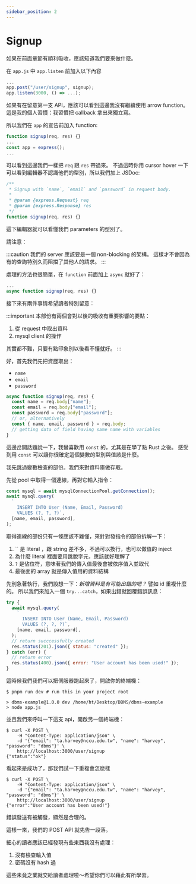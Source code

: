 ```yaml
---
sidebar_position: 2
---
```


# Signup

如果在前面章節有順利吸收，應該知道我們要來做什麼。

在 `app.js` 中 `app.listen` 前加入以下內容

```javascript
...
app.post("/user/signup", signup);
app.listen(3000, () => ...);
```

如果有在留意第一支 API，應該可以看到這邊我沒有繼續使用 arrow function。
這是我的個人習慣：我習慣把 callback 拿出來獨立寫。

所以我們在 `app` 的宣告前加入 function:

```javascript
function signup(req, res) {}
...
const app = express();
...
```

可以看到這邊我們一樣把 `req` 跟 `res` 帶過來。
不過這時你用 cursor hover 一下可以看到編輯器不認識他們的型別，所以我們加上 JSDoc:

```javascript
/**
 * Signup with `name`, `email` and `password` in request body.
 *
 * @param {express.Request} req
 * @param {express.Response} res
 */
function signup(req, res) {}
```

這下編輯器就可以看懂我們 parameters 的型別了。

請注意：

:::caution
我們的 server 應該要是一個 non-blocking 的架構。
這樣才不會因為有的查詢特別久而阻擋了其他人的請求。
:::

處理的方法也很簡單，在 `function` 前面加上 `async` 就好了：

```javascript
...
async function signup(req, res) {}
```

接下來有兩件事情希望讀者特別留意：

:::important
本部份有兩個會對以後的吸收有重要影響的要點：

1. 從 request 中取出資料
2. mysql client 的操作

其實都不難，只要有點印象別以後看不懂就好。
:::

好，首先我們先把資歷取出：

- `name`
- `email`
- `password`

```javascript
async function signup(req, res) {
  const name = req.body["name"];
  const email = req.body["email"];
  const password = req.body["password"];
  // or, alternatively
  const { name, email, password } = req.body;
  // getting data of field having same name with variables
}
```

這邊岔開話題說一下，我蠻喜歡用 `const` 的，尤其是在學了點 Rust 之後。
感受到用 `const` 可以讓你很確定這個變數的型別與值該是什麼。

我先跳過變數檢查的部份。我們來對資料庫做存取。

先從 pool 中取得一個連線，再對它輸入指令：

```javascript
const mysql = await mysqlConnectionPool.getConnection();
await mysql.query(
  `
    INSERT INTO User (Name, Email, Password)
    VALUES (?, ?, ?)`,
  [name, email, password],
);
```

取得連線的部份只有一條應該不難懂，來針對發指令的部份拆解一下：

1. `` 是 literal ，跟 string 差不多，不過可以換行，也可以做值的 inject
2. 為什麼 literal 裡面要用跳脫字元，應該就好理解了
3. `?` 是佔位符，意味著我們的傳入值最後會被依序值入並取代
4. 最後面的 array 就是傳入值用的資料結構

先別急著執行，我們設想一下：_新增資料是有可能出錯的吧？_ 譬如 id 重複什麼的。
所以我們來加入一個 `try...catch`，如果出錯就回覆錯誤訊息：

```javascript
try {
  await mysql.query(
    `
      INSERT INTO User (Name, Email, Password)
      VALUES (?, ?, ?)`,
    [name, email, password],
  );
  // return succcessfully created
  res.status(201).json({ status: "created" });
} catch (err) {
  // return error
  res.status(400).json({ error: "User account has been used!" });
}
```

這時候我們我們可以把伺服器跑起來了，開啟你的終端機：

```shell
$ pnpm run dev # run this in your project root

> dbms-example@1.0.0 dev /home/ht/Desktop/DBMS/dbms-example
> node app.js
```

並且我們來呼叫一下這支 api，開啟另一個終端機：

```shell
$ curl -X POST \
    -H "Content-Type: application/json" \
    -d '{"email": "ta.harvey@nccu.edu.tw", "name": "harvey", "password": "dbms"}' \
    http://localhost:3000/user/signup
{"status":"ok"}
```

看起來是成功了，那我們試一下重複會怎麽樣

```shell
$ curl -X POST \
    -H "Content-Type: application/json" \
    -d '{"email": "ta.harvey@nccu.edu.tw", "name": "harvey", "password": "dbms"}' \
    http://localhost:3000/user/signup
{"error":"User account has been used!"}
```

錯誤發送有被觸發，顯然是合理的。

這樣一來，我們的 POST API 就先告一段落。

細心的讀者應該已經發現有些東西我沒有處理：

1. 沒有檢查輸入值
2. 密碼沒有 hash 過

這些未竟之業就交給讀者處理啦～希望你們可以藉此有所學習。
